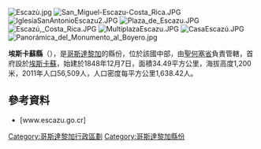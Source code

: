 [[Image:Escazù.jpg|right]]
[[Image:San_Miguel-Escazu-Costa_Rica.JPG|right]]
[[Image:IglesiaSanAntonioEscazu2.JPG|right]]
[[Image:Plaza_de_Escazu.JPG|right]]
[[Image:Escazú,_Costa_Rica.JPG|right]]
[[Image:MultiplazaEscazu.JPG|right]]
[[Image:CasaEscazú.JPG|right]]
[[Image:Panorámica_del_Monumento_al_Boyero.jpg|right]]

{{Coord|9|55|7|N|84|9|19|W|display=title}}

'''埃斯卡蘇縣'''（{{lang-es|Cantón de Escazú}}），是[[哥斯達黎加|哥斯達黎加]]的縣份，位於該國中部，由[[聖何塞省_(哥斯達黎加)|聖何塞省]]負責管轄，首府設於[[埃斯卡蘇區|埃斯卡蘇]]，始建於1848年12月7日，面積34.49平方公里，海拔高度1,200米，2011年人口56,509人，人口密度每平方公里1,638.42人。

==參考資料==
* [www.escazu.go.cr]

{{哥斯達黎加省份}}
[[Category:哥斯達黎加行政區劃|Category:哥斯達黎加行政區劃]]
[[Category:哥斯達黎加縣份|Category:哥斯達黎加縣份]]